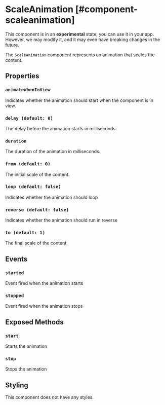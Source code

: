 
# ScaleAnimation [#component-scaleanimation]

<Callout type="warning" emoji="📔">This component is in an **experimental** state; you can use it in your app. However, we may modify it, and it may even have breaking changes in the future.</Callout>

The `ScaleAnimation` component represents an animation that scales the content.

## Properties

### `animateWhenInView`

Indicates whether the animation should start when the component is in view.

### `delay (default: 0)`

The delay before the animation starts in milliseconds

### `duration`

The duration of the animation in milliseconds.

### `from (default: 0)`

The initial scale of the content.

### `loop (default: false)`

Indicates whether the animation should loop

### `reverse (default: false)`

Indicates whether the animation should run in reverse

### `to (default: 1)`

The final scale of the content.

## Events

### `started`

Event fired when the animation starts

### `stopped`

Event fired when the animation stops

## Exposed Methods

### `start`

Starts the animation

### `stop`

Stops the animation

## Styling

This component does not have any styles.
